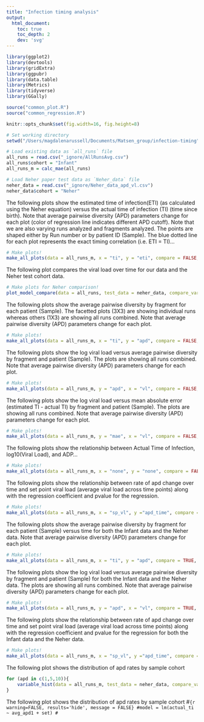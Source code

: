 ```yaml
---
title: "Infection timing analysis"
output:
  html_document:
    toc: true
    toc_depth: 2
    dev: 'svg'
---
```


```r
library(ggplot2)
library(devtools)
library(gridExtra)
library(ggpubr)
library(data.table)
library(Metrics)
library(tidyverse)
library(GGally)

source("common_plot.R")
source("common_regression.R")

knitr::opts_chunk$set(fig.width=16, fig.height=8)

```

```r
# Set working directory
setwd("/Users/magdalenarussell/Documents/Matsen_group/infection-timing")

# Load existing data as `all_runs` file
all_runs = read.csv("_ignore/AllRunsAvg.csv")
all_runs$cohort = "Infant"
all_runs_m = calc_mae(all_runs)

# Load Neher paper test data as `Neher_data` file
neher_data = read.csv("_ignore/Neher_data_apd_vl.csv")
neher_data$cohort = "Neher"

```

The following plots show the estimated time of infection(ETI) (as calculated using the Neher equation) versus the actual time of infection (TI) (time since birth). Note that average pairwise diversity (APD) parameters change for each plot (color of regression line indicates different APD cutoff). Note that we are also varying runs analyzed and fragments analyzed. The points are shaped either by Run number or by patient ID (Sample). The blue dotted line for each plot represents the exact timing correlation (i.e. ETI = TI)...


```r
# Make plots!
make_all_plots(data = all_runs_m, x = "ti", y = "eti", compare = FALSE, apd = "all")
```

The following plot compares the viral load over time for our data and the Neher test cohort data.

```r
# Make plots for Neher comparison!
plot_model_compare(data = all_runs, test_data = neher_data, compare_var = "VL")
```

The following plots show the average pairwise diversity by fragment for each patient (Sample). The facetted plots (3X3) are showing individual runs whereas others (1X3) are showing all runs combined. Note that average pairwise diversity (APD) parameters change for each plot.


```r
# Make plots!
make_all_plots(data = all_runs_m, x = "ti", y = "apd", compare = FALSE, apd = "all")
```

The following plots show the log viral load versus average pairwise diversity by fragment and patient (Sample). The plots are showing all runs combined. Note that average pairwise diversity (APD) parameters change for each plot.


```r
# Make plots!
make_all_plots(data = all_runs_m, y = "apd", x = "vl", compare = FALSE, apd = "all")
```

The following plots show the log viral load versus mean absolute error (estimated TI - actual TI) by fragment and patient (Sample). The plots are showing all runs combined. Note that average pairwise diversity (APD) parameters change for each plot.


```r
# Make plots!
make_all_plots(data = all_runs_m, y = "mae", x = "vl", compare = FALSE, apd = "all")
```
The following plots show the relationship between Actual Time of Infection, log10(Viral Load), and ADP...

```r
# Make plots!
make_all_plots(data = all_runs_m, x = "none", y = "none", compare = FALSE, apd = "all")
```

The following plots show the relationship between rate of apd change over time and set point viral load (average viral load across time points) along with the regression coefficient and pvalue for the regression. 

```r
# Make plots!
make_all_plots(data = all_runs_m, x = "sp_vl", y ="apd_time", compare = FALSE, apd = "all")
```

The following plots show the average pairwise diversity by fragment for each patient (Sample) versus time for both the Infant data and the Neher data. Note that average pairwise diversity (APD) parameters change for each plot.


```r
# Make plots!
make_all_plots(data = all_runs_m, x = "ti", y = "apd", compare = TRUE, apd = "all")
```

The following plots show the log viral load versus average pairwise diversity by fragment and patient (Sample) for both the Infant data and the Neher data. The plots are showing all runs combined. Note that average pairwise diversity (APD) parameters change for each plot.


```r
# Make plots!
make_all_plots(data = all_runs_m, y = "apd", x = "vl", compare = TRUE, apd = "all")
```

The following plots show the relationship between rate of apd change over time and set point viral load (average viral load across time points) along with the regression coefficient and pvalue for the regression for both the Infant data and the Neher data. 

```r
# Make plots!
make_all_plots(data = all_runs_m, x = "sp_vl", y ="apd_time", compare = TRUE, apd = "all")
```
The following plot shows the distribution of apd rates by sample cohort
```r
for (apd in c(1,5,10)){
    variable_hist(data = all_runs_m, test_data = neher_data, compare_var = "apd_time_lm", apd = paste(apd))
}
```

The following plot shows the distribution of apd rates by sample cohort
#```{r warning=FALSE, results='hide', message = FALSE}
#model = lm(actual_ti ~ avg_apd1 + set)
#```

